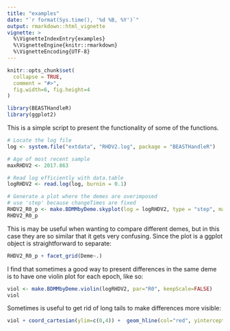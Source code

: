 ```yaml
---
title: "examples"
date: "`r format(Sys.time(), '%d %B, %Y')`"
output: rmarkdown::html_vignette
vignette: >
  %\VignetteIndexEntry{examples}
  %\VignetteEngine{knitr::rmarkdown}
  %\VignetteEncoding{UTF-8}
---
```


```r
knitr::opts_chunk$set(
  collapse = TRUE,
  comment = "#>",
  fig.width=6, fig.height=4
)
```

```r
library(BEASTHandleR)
library(ggplot2)
```

This is a simple script to present the functionality of some of the functions.
```r
# Locate the log file
log <- system.file("extdata", "RHDV2.log", package = "BEASTHandleR")

# Age of most recent sample
maxRHDV2 <- 2017.863

# Read log efficiently with data.table
logRHDV2 <- read.log(log, burnin = 0.1)
```

```r
# Generate a plot where the demes are overimposed
# use 'step' because changeTimes are fixed
RHDV2_R0_p <- make.BDMMbyDeme.skyplot(log = logRHDV2, type = "step", maxAge = maxRHDV2)
RHDV2_R0_p
```


This is may be useful when wanting to compare different demes, but in this case they are so similar that it gets very confusing. Since the plot is a ggplot object is straightforward to separate:
```r
RHDV2_R0_p + facet_grid(Deme~.)

```


I find that sometimes a good way to present differences in the same deme is to have one violin plot for each epoch, like so: 
```r
viol <- make.BDMMbyDeme.violin(logRHDV2, par="R0", keepScale=FALSE) 
viol
```


Sometimes is useful to get rid of long tails to make differences more visible:
```r
viol + coord_cartesian(ylim=c(0,4)) +  geom_hline(col="red", yintercept = 1)
```
